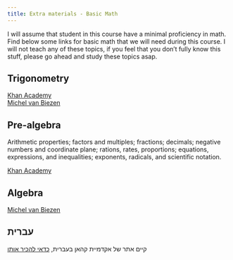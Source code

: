 ```yaml
---
title: Extra materials - Basic Math
---
```


I will assume that student in this course have a minimal proficiency in math.
Find below some links for basic math that we will need during this course.
I will not teach any of these topics, if you feel that you don't fully know this stuff, please go ahead and study these topics asap.

## Trigonometry

[Khan Academy](https://www.khanacademy.org/math/trigonometry)  
[Michel van Biezen](http://www.ilectureonline.com/lectures/subject/MATH/16)

## Pre-algebra

Arithmetic properties; factors and multiples; fractions; decimals; negative numbers and coordinate plane; rations, rates, proportions; equations, expressions, and inequalities; exponents, radicals, and scientific notation.  

[Khan Academy](https://www.khanacademy.org/math/pre-algebra)  

## Algebra

[Michel van Biezen](http://www.ilectureonline.com/lectures/subject/MATH/14)

## עברית

קיים אתר של אקדמיית קהאן בעברית, [כדאי להכיר אותו](http://www.hebrewkhan.org/)